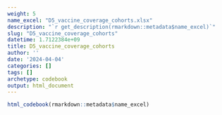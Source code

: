 ```yaml
---
weight: 5
name_excel: "D5_vaccine_coverage_cohorts.xlsx"
description: "`r get_description(rmarkdown::metadata$name_excel)`"
slug: "D5_vaccine_coverage_cohorts"
datetime: 1.7122384e+09
title: D5_vaccine_coverage_cohorts
author: ''
date: '2024-04-04'
categories: []
tags: []
archetype: codebook
output: html_document
---
```


```r
html_codebook(rmarkdown::metadata$name_excel)
```
